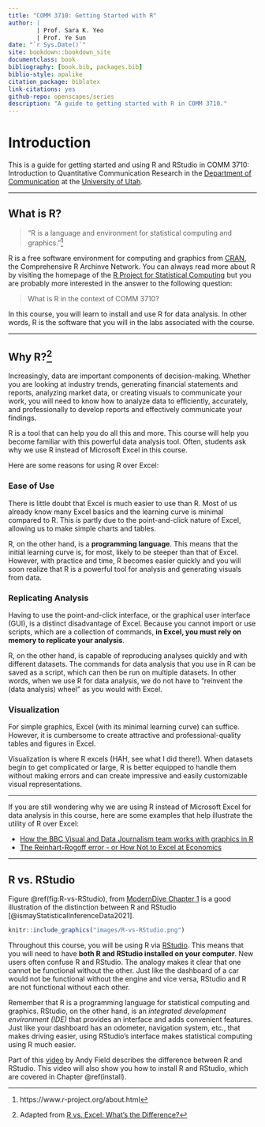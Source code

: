 ```yaml
--- 
title: "COMM 3710: Getting Started with R"
author: |
        | Prof. Sara K. Yeo
        | Prof. Ye Sun
date: "`r Sys.Date()`"
site: bookdown::bookdown_site
documentclass: book
bibliography: [book.bib, packages.bib]
biblio-style: apalike
citation_package: biblatex
link-citations: yes
github-repo: openscapes/series
description: "A guide to getting started with R in COMM 3710."
---
```


# Introduction {#intro}

This is a guide for getting started and using R and RStudio in COMM 3710: Introduction to Quantitative Communication Research in the [Department of Communication](https://communication.utah.edu) at the [University of Utah](https://utah.edu).

----

## What is R?

> "R is a language and environment for statistical computing and graphics."^[https://www.r-project.org/about.html]

R is a free software environment for computing and graphics from [CRAN](https://cloud.r-project.org/), the Comprehensive R Archinve Network. You can always read more about R by visiting the homepage of the [R Project for Statistical Computing](https://www.r-project.org/) but you are probably more interested in the answer to the following question:

> What is R in the context of COMM 3710? 

In this course, you will learn to install and use R for data analysis. In other words, R is the software that you will in the labs associated with the course.

---

## Why R?^[Adapted from [R vs. Excel: What's the Difference?](https://www.northeastern.edu/graduate/blog/r-vs-excel/)]

Increasingly, data are important components of decision-making. Whether you are looking at industry trends, generating financial statements and reports, analyzing market data, or creating visuals to communicate your work, you will need to know how to analyze data to efficiently, accurately, and professionally to develop reports and effectively communicate your findings. 

R is a tool that can help you do all this and more. This course will help you become familiar with this powerful data analysis tool. Often, students ask why we use R instead of Microsoft Excel in this course.

Here are some reasons for using R over Excel:

### Ease of Use

There is little doubt that Excel is much easier to use than R. Most of us already know many Excel basics and the learning curve is minimal compared to R. This is partly due to the point-and-click nature of Excel, allowing us to make simple charts and tables.

R, on the other hand, is a **programming language**. This means that the initial learning curve is, for most, likely to be steeper than that of Excel. However, with practice and time, R becomes easier quickly and you will soon realize that R is a powerful tool for analysis and generating visuals from data.

### Replicating Analysis

Having to use the point-and-click interface, or the graphical user interface (GUI), is a distinct disadvantage of Excel. Because you cannot import or use scripts, which are a collection of commands, **in Excel, you must rely on memory to replicate your analysis**.

R, on the other hand, is capable of reproducing analyses quickly and with different datasets. The commands for data analysis that you use in R can be saved as a script, which can then be run on multiple datasets. In other words, when we use R for data analysis, we do not have to "reinvent the (data analysis) wheel" as you would with Excel.

### Visualization

For simple graphics, Excel (with its minimal learning curve) can suffice. However, it is cumbersome to create attractive and professional-quality tables and figures in Excel.

Visualization is where R excels (HAH, see what I did there!). When datasets begin to get complicated or large, R is better equipped to handle them without making errors and can create impressive and easily customizable visual representations.

---

If you are still wondering why we are using R instead of Microsoft Excel for data analysis in this course, here are some examples that help illustrate the utility of R over Excel:

- [How the BBC Visual and Data Journalism team works with graphics in R](https://medium.com/bbc-visual-and-data-journalism/how-the-bbc-visual-and-data-journalism-team-works-with-graphics-in-r-ed0b35693535)
- [The Reinhart-Rogoff error - or How Not to Excel at Economics](https://theconversation.com/the-reinhart-rogoff-error-or-how-not-to-excel-at-economics-13646)

---

## R vs. RStudio

Figure \@ref(fig:R-vs-RStudio), from [ModernDive Chapter 1](https://moderndive.com/1-getting-started.html) is a good illustration of the distinction between R and RStudio [@ismayStatisticalInferenceData2021].

```r
knitr::include_graphics("images/R-vs-RStudio.png")
```

Throughout this course, you will be using R via [RStudio](https://www.rstudio.com). This means that you will need to have **both R and RStudio installed on your computer**. New users often confuse R and RStudio. The analogy makes it clear that one cannot be functional without the other. Just like the dashboard of a car would not be functional without the engine and vice versa, RStudio and R are not functional without each other.

Remember that R is a programming language for statistical computing and graphics. RStudio, on the other hand, is an *integrated development environment (IDE)* that provides an interface and adds convenient features. Just like your dashboard has an odometer, navigation system, etc., that makes driving easier, using RStudio’s interface makes statistical computing using R much easier.

Part of this [video](https://youtu.be/ZvPFKfNHBNQ) by Andy Field describes the difference between R and RStudio. This video will also show you how to install R and RStudio, which are covered in Chapter \@ref(install).
